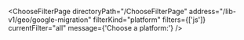 

<ChooseFilterPage
  directoryPath="/ChooseFilterPage"
  address="/lib-v1/geo/google-migration"
  filterKind="platform"
  filters={['js']}
  currentFilter="all"
  message={'Choose a platform:'}
/>

